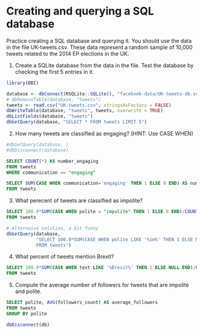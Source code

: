 # Creating and querying a SQL database

Practice creating a SQL database and querying it. You should use the data in the file UK-tweets.csv. These data represent a random sample of 10,000 tweets related to the 2014 EP elections in the UK.

1. Create a SQLite database from the data in the file. Test the database by checking the first 5 entries in it.

```r
library(DBI)

database <- dbConnect(RSQLite::SQLite(), "facebook-data/UK-tweets-db.sqlite")
# dbRemoveTable(database, "tweets")
tweets <- read.csv("UK-tweets.csv", stringsAsFactors = FALSE)
dbWriteTable(database, "tweets", tweets, overwrite = TRUE)
dbListFields(database, "tweets")
dbGetQuery(database, "SELECT * FROM tweets LIMIT 5")
```

2. How many tweets are classified as engaging? (HINT: Use CASE WHEN)

```r
#dbGetQuery(database, )
#dbDisconnect(database)
```

```sql
SELECT COUNT(*) AS number_engaging
FROM tweets
WHERE communication == "engaging"
```

```sql
SELECT SUM(CASE WHEN communication='engaging' THEN 1 ELSE 0 END) AS number_engaging 
FROM tweets
```


3. What perecent of tweets are classified as impolite?

```sql
SELECT 100.0*SUM(CASE WHEN polite = "impolite" THEN 1 ELSE 0 END)/COUNT(*) AS impolite_perc
FROM tweets
```
```r
# Alternaive solution, a bit funny
dbGetQuery(database, 
           "SELECT 100.0*SUM(CASE WHEN polite LIKE '%im%' THEN 1 ELSE NULL END)/COUNT(*) AS Brexit_perc
           FROM tweets")
```



4. What percent of tweets mention Brexit?

```sql
SELECT 100.0*SUM(CASE WHEN text LIKE '%Brexit%' THEN 1 ELSE NULL END)/COUNT(*) AS brexit_perc
FROM tweets
```


5. Compute the average number of followers for tweets that are impolite and polite.

```sql
SELECT polite, AVG(followers_count) AS average_followers
FROM tweets
GROUP BY polite

```


```r
dbDisconnect(db)
```
